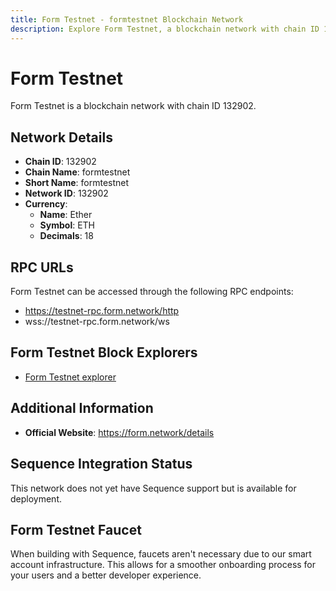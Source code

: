 ```yaml
--- 
title: Form Testnet - formtestnet Blockchain Network
description: Explore Form Testnet, a blockchain network with chain ID 132902. Learn about its native currency, Ether, and how to interact with the network.
---
```


# Form Testnet

Form Testnet is a blockchain network with chain ID 132902.

## Network Details

- **Chain ID**: 132902
- **Chain Name**: formtestnet
- **Short Name**: formtestnet
- **Network ID**: 132902
- **Currency**: 
  - **Name**: Ether
  - **Symbol**: ETH
  - **Decimals**: 18

## RPC URLs

Form Testnet can be accessed through the following RPC endpoints:

- https://testnet-rpc.form.network/http
- wss://testnet-rpc.form.network/ws

## Form Testnet Block Explorers

- [Form Testnet explorer](https://testnet-explorer.form.network)

## Additional Information

- **Official Website**: https://form.network/details

## Sequence Integration Status

This network does not yet have Sequence support but is available for deployment.

## Form Testnet Faucet

When building with Sequence, faucets aren't necessary due to our smart account infrastructure. This allows for a smoother onboarding process for your users and a better developer experience.
